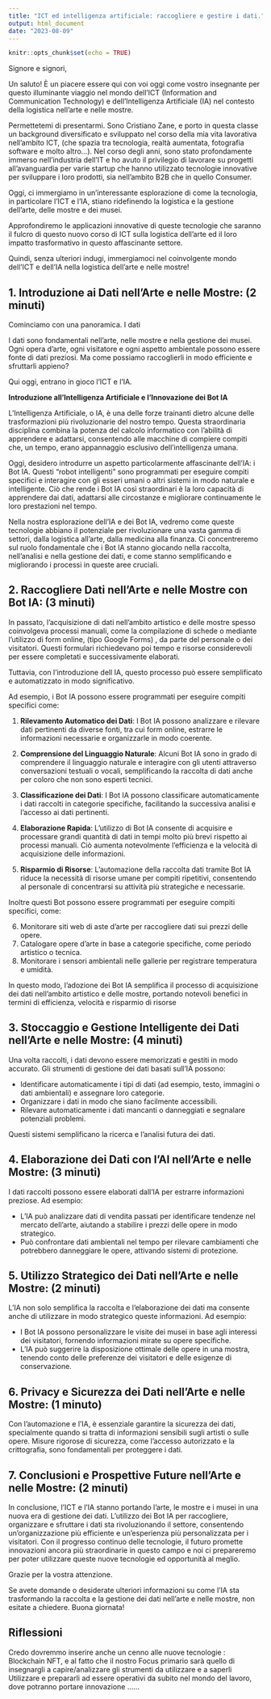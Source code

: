 ```yaml
---
title: "ICT ed intelligenza artificiale: raccogliere e gestire i dati."
output: html_document
date: "2023-08-09"
---
```


```r
knitr::opts_chunk$set(echo = TRUE)
```

Signore e signori,

Un saluto! È un piacere essere qui con voi oggi come vostro insegnante per questo illuminante viaggio nel mondo dell'ICT (Information and Communication Technology) e dell'Intelligenza Artificiale (IA) nel contesto della logistica nell'arte e nelle mostre.

Permettetemi di presentarmi. Sono Cristiano Zane, e porto in questa classe un background diversificato e sviluppato nel corso della mia vita lavorativa nell'ambito ICT, (che spazia tra tecnologia, realtà aumentata, fotografia software e molto altro...). Nel corso degli anni, sono stato profondamente immerso nell'industria dell'IT e ho avuto il privilegio di lavorare su progetti all'avanguardia per varie startup che hanno utilizzato tecnologie innovative per sviluppare i loro prodotti, sia nell'ambito B2B che in quello Consumer.

Oggi, ci immergiamo in un'interessante esplorazione di come la tecnologia, in particolare l'ICT e l'IA, stiano ridefinendo la logistica e la gestione dell'arte, delle mostre e dei musei. 

Approfondiremo le applicazioni innovative di queste tecnologie che saranno il fulcro di questo nuovo corso di ICT sulla logistica dell'arte ed il loro impatto trasformativo in questo affascinante settore.

Quindi, senza ulteriori indugi, immergiamoci nel coinvolgente mondo dell'ICT e dell'IA nella logistica dell'arte e nelle mostre!


## 1. Introduzione ai Dati nell'Arte e nelle Mostre: (2 minuti)

Cominciamo con una panoramica. I dati


I dati sono fondamentali nell'arte, nelle mostre e nella gestione dei musei. Ogni opera d'arte, ogni visitatore e ogni aspetto ambientale possono essere fonte di dati preziosi. Ma come possiamo raccoglierli in modo efficiente e sfruttarli appieno? 

Qui oggi, entrano in gioco l'ICT e l'IA.

**Introduzione all'Intelligenza Artificiale e l'Innovazione dei Bot IA**

L'Intelligenza Artificiale, o IA, è una delle forze trainanti dietro alcune delle trasformazioni più rivoluzionarie del nostro tempo. Questa straordinaria disciplina combina la potenza del calcolo informatico con l'abilità di apprendere e adattarsi, consentendo alle macchine di compiere compiti che, un tempo, erano appannaggio esclusivo dell'intelligenza umana. 

Oggi, desidero introdurre un aspetto particolarmente affascinante dell'IA: i Bot IA. Questi "robot intelligenti" sono programmati per eseguire compiti specifici e interagire con gli esseri umani o altri sistemi in modo naturale e intelligente. Ciò che rende i Bot IA così straordinari è la loro capacità di apprendere dai dati, adattarsi alle circostanze e migliorare continuamente le loro prestazioni nel tempo.

Nella nostra esplorazione dell'IA e dei Bot IA, vedremo come queste tecnologie abbiano il potenziale per rivoluzionare una vasta gamma di settori, dalla logistica all'arte, dalla medicina alla finanza. Ci concentreremo sul ruolo fondamentale che i Bot IA stanno giocando nella raccolta, nell'analisi e nella gestione dei dati, e come stanno semplificando e migliorando i processi in queste aree cruciali.

## 2. Raccogliere Dati nell'Arte e nelle Mostre con Bot IA: (3 minuti)

In passato, l'acquisizione di dati nell'ambito artistico e delle mostre spesso coinvolgeva processi manuali, come la compilazione di schede o mediante l'utilizzo di form online, (tipo Google Forms) , da parte del personale o dei visitatori. Questi formulari richiedevano poi tempo e risorse considerevoli per essere completati e successivamente elaborati.

Tuttavia, con l'introduzione dell IA, questo processo può essere semplificato e automatizzato in modo significativo. 

Ad esempio, i Bot IA possono essere programmati per eseguire compiti specifici come:

1. **Rilevamento Automatico dei Dati**: I Bot IA possono analizzare e rilevare dati pertinenti da diverse fonti, tra cui form online, estrarre le informazioni necessarie e organizzarle in modo coerente.

2. **Comprensione del Linguaggio Naturale**: Alcuni Bot IA sono in grado di comprendere il linguaggio naturale e interagire con gli utenti attraverso conversazioni testuali o vocali, semplificando la raccolta di dati anche per coloro che non sono esperti tecnici.

3. **Classificazione dei Dati**: I Bot IA possono classificare automaticamente i dati raccolti in categorie specifiche, facilitando la successiva analisi e l'accesso ai dati pertinenti.

4. **Elaborazione Rapida**: L'utilizzo di Bot IA consente di acquisire e processare grandi quantità di dati in tempi molto più brevi rispetto ai processi manuali. Ciò aumenta notevolmente l'efficienza e la velocità di acquisizione delle informazioni.

5. **Risparmio di Risorse**: L'automazione della raccolta dati tramite Bot IA riduce la necessità di risorse umane per compiti ripetitivi, consentendo al personale di concentrarsi su attività più strategiche e necessarie.

Inoltre questi Bot possono essere programmati per eseguire compiti specifici, come: 

6. Monitorare siti web di aste d'arte per raccogliere dati sui prezzi delle opere.
7. Catalogare opere d'arte in base a categorie specifiche, come periodo artistico o tecnica.
8. Monitorare i sensori ambientali nelle gallerie per registrare temperatura e umidità.

In questo modo, l'adozione dei Bot IA semplifica il processo di acquisizione dei dati nell'ambito artistico e delle mostre, portando notevoli benefici in termini di efficienza, velocità e risparmio di risorse


## 3. Stoccaggio e Gestione Intelligente dei Dati nell'Arte e nelle Mostre: (4 minuti)

Una volta raccolti, i dati devono essere memorizzati e gestiti in modo accurato. Gli strumenti di gestione dei dati basati sull'IA possono:

- Identificare automaticamente i tipi di dati (ad esempio, testo, immagini o dati ambientali) e assegnare loro categorie.
- Organizzare i dati in modo che siano facilmente accessibili.
- Rilevare automaticamente i dati mancanti o danneggiati e segnalare potenziali problemi.

Questi sistemi semplificano la ricerca e l'analisi futura dei dati.

## 4. Elaborazione dei Dati con l'AI nell'Arte e nelle Mostre: (3 minuti)

I dati raccolti possono essere elaborati dall'IA per estrarre informazioni preziose. Ad esempio:

- L'IA può analizzare dati di vendita passati per identificare tendenze nel mercato dell'arte, aiutando a stabilire i prezzi delle opere in modo strategico.
- Può confrontare dati ambientali nel tempo per rilevare cambiamenti che potrebbero danneggiare le opere, attivando sistemi di protezione.

## 5. Utilizzo Strategico dei Dati nell'Arte e nelle Mostre: (2 minuti)

L'IA non solo semplifica la raccolta e l'elaborazione dei dati ma consente anche di utilizzare in modo strategico queste informazioni. Ad esempio:

- I Bot IA possono personalizzare le visite dei musei in base agli interessi dei visitatori, fornendo informazioni mirate su opere specifiche.
- L'IA può suggerire la disposizione ottimale delle opere in una mostra, tenendo conto delle preferenze dei visitatori e delle esigenze di conservazione.

## 6. Privacy e Sicurezza dei Dati nell'Arte e nelle Mostre: (1 minuto)

Con l'automazione e l'IA, è essenziale garantire la sicurezza dei dati, specialmente quando si tratta di informazioni sensibili sugli artisti o sulle opere. Misure rigorose di sicurezza, come l'accesso autorizzato e la crittografia, sono fondamentali per proteggere i dati.

## 7. Conclusioni e Prospettive Future nell'Arte e nelle Mostre: (2 minuti)

In conclusione, l'ICT e l'IA stanno portando l'arte, le mostre e i musei in una nuova era di gestione dei dati. L'utilizzo dei Bot IA per raccogliere, organizzare e sfruttare i dati sta rivoluzionando il settore, consentendo un'organizzazione più efficiente e un'esperienza più personalizzata per i visitatori. Con il progresso continuo delle tecnologie, il futuro promette innovazioni ancora più straordinarie in questo campo e noi ci prepareremo per poter utilizzare queste nuove tecnologie ed opportunità al meglio.

Grazie per la vostra attenzione.

Se avete domande o desiderate ulteriori informazioni su come l'IA sta trasformando la raccolta e la gestione dei dati nell'arte e nelle mostre, non esitate a chiedere. Buona giornata!

## Riflessioni

Credo dovremmo inserire anche un cenno alle nuove tecnologie : Blockchain NFT, e al fatto che il nostro Focus primario sarà quello di insegnargli a capire/analizzare gli strumenti da utilizzare e a saperli Utilizzare e prepararli ad essere operativi da subito nel mondo del lavoro, dove potranno portare innovazione ......